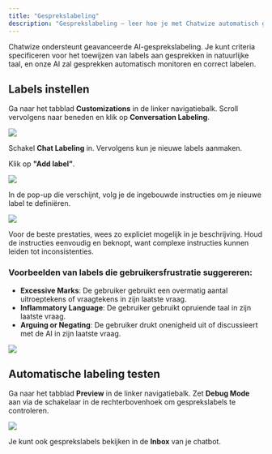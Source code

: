 ```yaml
---
title: "Gesprekslabeling"
description: "Gesprekslabeling – leer hoe je met Chatwize automatisch gesprekken kunt laten labelen op basis van zelfgekozen criteria via AI."
---
```


Chatwize ondersteunt geavanceerde AI-gesprekslabeling. Je kunt criteria specificeren voor het toewijzen van labels aan gesprekken in natuurlijke taal, en onze AI zal gesprekken automatisch monitoren en correct labelen.

## Labels instellen

Ga naar het tabblad **Customizations** in de linker navigatiebalk. Scroll vervolgens naar beneden en klik op **Conversation Labeling**.

![](/afbeelding123.png)

Schakel **Chat Labeling** in. Vervolgens kun je nieuwe labels aanmaken.

Klik op **"Add label"**.

![](https://mintlify.s3.us-west-1.amazonaws.com/paladinmaxinc/images/conversation-labeling-2.png)

In de pop-up die verschijnt, volg je de ingebouwde instructies om je nieuwe label te definiëren.

![](https://mintlify.s3.us-west-1.amazonaws.com/paladinmaxinc/images/conversation-labeling-3.png)

Voor de beste prestaties, wees zo expliciet mogelijk in je beschrijving. Houd de instructies eenvoudig en beknopt, want complexe instructies kunnen leiden tot inconsistenties.

### Voorbeelden van labels die gebruikersfrustratie suggereren:

- **Excessive Marks**: De gebruiker gebruikt een overmatig aantal uitroeptekens of vraagtekens in zijn laatste vraag.
- **Inflammatory Language**: De gebruiker gebruikt opruiende taal in zijn laatste vraag.
- **Arguing or Negating**: De gebruiker drukt onenigheid uit of discussieert met de AI in zijn laatste vraag.

![](https://mintlify.s3.us-west-1.amazonaws.com/paladinmaxinc/images/conversation-labeling-4.png)

## Automatische labeling testen

Ga naar het tabblad **Preview** in de linker navigatiebalk. Zet **Debug Mode** aan via de schakelaar in de rechterbovenhoek om gesprekslabels te controleren.

![](https://mintlify.s3.us-west-1.amazonaws.com/paladinmaxinc/images/conversation-labeling-5.png)

Je kunt ook gesprekslabels bekijken in de **Inbox** van je chatbot.